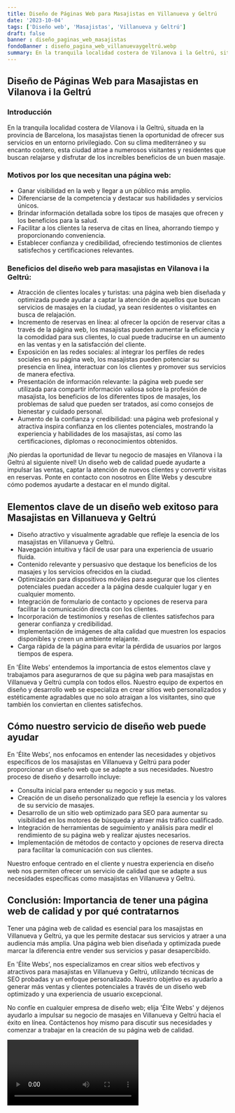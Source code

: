 ```yaml
---
title: Diseño de Páginas Web para Masajistas en Villanueva y Geltrú
date: '2023-10-04'
tags: ['Diseño web', 'Masajistas', 'Villanueva y Geltrú']
draft: false
banner : diseño_paginas_web_masajistas
fondoBanner : diseño_pagina_web_villanuevaygeltrú.webp
summary: En la tranquila localidad costera de Vilanova i la Geltrú, situada en la provincia de Barcelona, los masajistas tienen la oportunidad de ofrecer sus servicios en un entorno privilegiado. Con su clima mediterráneo y su encanto costero, esta ciudad atrae a numerosos visitantes y residentes que buscan relajarse y disfrutar de los increíbles beneficios de un buen masaje.
---
```


## Diseño de Páginas Web para Masajistas en Vilanova i la Geltrú

### Introducción

En la tranquila localidad costera de Vilanova i la Geltrú, situada en la provincia de Barcelona, los masajistas tienen la oportunidad de ofrecer sus servicios en un entorno privilegiado. Con su clima mediterráneo y su encanto costero, esta ciudad atrae a numerosos visitantes y residentes que buscan relajarse y disfrutar de los increíbles beneficios de un buen masaje.

### Motivos por los que necesitan una página web:

- Ganar visibilidad en la web y llegar a un público más amplio.
- Diferenciarse de la competencia y destacar sus habilidades y servicios únicos.
- Brindar información detallada sobre los tipos de masajes que ofrecen y los beneficios para la salud.
- Facilitar a los clientes la reserva de citas en línea, ahorrando tiempo y proporcionando conveniencia.
- Establecer confianza y credibilidad, ofreciendo testimonios de clientes satisfechos y certificaciones relevantes.

### Beneficios del diseño web para masajistas en Vilanova i la Geltrú:

- Atracción de clientes locales y turistas: una página web bien diseñada y optimizada puede ayudar a captar la atención de aquellos que buscan servicios de masajes en la ciudad, ya sean residentes o visitantes en busca de relajación.
- Incremento de reservas en línea: al ofrecer la opción de reservar citas a través de la página web, los masajistas pueden aumentar la eficiencia y la comodidad para sus clientes, lo cual puede traducirse en un aumento en las ventas y en la satisfacción del cliente.
- Exposición en las redes sociales: al integrar los perfiles de redes sociales en su página web, los masajistas pueden potenciar su presencia en línea, interactuar con los clientes y promover sus servicios de manera efectiva.
- Presentación de información relevante: la página web puede ser utilizada para compartir información valiosa sobre la profesión de masajista, los beneficios de los diferentes tipos de masajes, los problemas de salud que pueden ser tratados, así como consejos de bienestar y cuidado personal.
- Aumento de la confianza y credibilidad: una página web profesional y atractiva inspira confianza en los clientes potenciales, mostrando la experiencia y habilidades de los masajistas, así como las certificaciones, diplomas o reconocimientos obtenidos.

¡No pierdas la oportunidad de llevar tu negocio de masajes en Vilanova i la Geltrú al siguiente nivel! Un diseño web de calidad puede ayudarte a impulsar las ventas, captar la atención de nuevos clientes y convertir visitas en reservas. Ponte en contacto con nosotros en Élite Webs y descubre cómo podemos ayudarte a destacar en el mundo digital.

<GifSeo />

<Cta />

## Elementos clave de un diseño web exitoso para Masajistas en Villanueva y Geltrú

- Diseño atractivo y visualmente agradable que refleje la esencia de los masajistas en Villanueva y Geltrú.
- Navegación intuitiva y fácil de usar para una experiencia de usuario fluida.
- Contenido relevante y persuasivo que destaque los beneficios de los masajes y los servicios ofrecidos en la ciudad.
- Optimización para dispositivos móviles para asegurar que los clientes potenciales puedan acceder a la página desde cualquier lugar y en cualquier momento.
- Integración de formulario de contacto y opciones de reserva para facilitar la comunicación directa con los clientes.
- Incorporación de testimonios y reseñas de clientes satisfechos para generar confianza y credibilidad.
- Implementación de imágenes de alta calidad que muestren los espacios disponibles y creen un ambiente relajante.
- Carga rápida de la página para evitar la pérdida de usuarios por largos tiempos de espera.

En 'Élite Webs' entendemos la importancia de estos elementos clave y trabajamos para asegurarnos de que su página web para masajistas en Villanueva y Geltrú cumpla con todos ellos. Nuestro equipo de expertos en diseño y desarrollo web se especializa en crear sitios web personalizados y estéticamente agradables que no solo atraigan a los visitantes, sino que también los conviertan en clientes satisfechos.

## Cómo nuestro servicio de diseño web puede ayudar

En 'Élite Webs', nos enfocamos en entender las necesidades y objetivos específicos de los masajistas en Villanueva y Geltrú para poder proporcionar un diseño web que se adapte a sus necesidades. Nuestro proceso de diseño y desarrollo incluye:

- Consulta inicial para entender su negocio y sus metas.
- Creación de un diseño personalizado que refleje la esencia y los valores de su servicio de masajes.
- Desarrollo de un sitio web optimizado para SEO para aumentar su visibilidad en los motores de búsqueda y atraer más tráfico cualificado.
- Integración de herramientas de seguimiento y análisis para medir el rendimiento de su página web y realizar ajustes necesarios.
- Implementación de métodos de contacto y opciones de reserva directa para facilitar la comunicación con sus clientes.

Nuestro enfoque centrado en el cliente y nuestra experiencia en diseño web nos permiten ofrecer un servicio de calidad que se adapte a sus necesidades específicas como masajistas en Villanueva y Geltrú.

## Conclusión: Importancia de tener una página web de calidad y por qué contratarnos

Tener una página web de calidad es esencial para los masajistas en Villanueva y Geltrú, ya que les permite destacar sus servicios y atraer a una audiencia más amplia. Una página web bien diseñada y optimizada puede marcar la diferencia entre vender sus servicios y pasar desapercibido.

En 'Élite Webs', nos especializamos en crear sitios web efectivos y atractivos para masajistas en Villanueva y Geltrú, utilizando técnicas de SEO probadas y un enfoque personalizado. Nuestro objetivo es ayudarlo a generar más ventas y clientes potenciales a través de un diseño web optimizado y una experiencia de usuario excepcional.

No confíe en cualquier empresa de diseño web; elija 'Élite Webs' y déjenos ayudarlo a impulsar su negocio de masajes en Villanueva y Geltrú hacia el éxito en línea. Contáctenos hoy mismo para discutir sus necesidades y comenzar a trabajar en la creación de su página web de calidad.

<Video />

<CtaBot job='Masajistas' city='Villanueva y Geltrú'/>

<Gmaps query='Villanueva y Geltrú+españa+maps' />